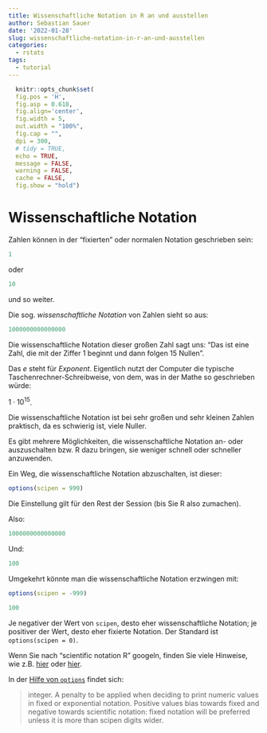 ```yaml
---
title: Wissenschaftliche Notation in R an und ausstellen
author: Sebastian Sauer
date: '2022-01-28'
slug: wissenschaftliche-notation-in-r-an-und-ausstellen
categories:
  - rstats
tags:
  - tutorial
---
```



```r
  knitr::opts_chunk$set(
  fig.pos = 'H',
  fig.asp = 0.618,
  fig.align='center',
  fig.width = 5,
  out.width = "100%",
  fig.cap = "", 
  dpi = 300,
  # tidy = TRUE,
  echo = TRUE,
  message = FALSE,
  warning = FALSE,
  cache = FALSE,
  fig.show = "hold")
```



# Wissenschaftliche Notation

Zahlen können in der "fixierten" oder normalen Notation geschrieben sein:

```r
1
```

oder

```r
10
```

und so weiter.


Die sog. *wissenschaftliche Notation* von Zahlen sieht so aus:


```r
1000000000000000
```

Die wissenschaftliche Notation dieser großen Zahl sagt uns: "Das ist eine Zahl, die mit der Ziffer 1 beginnt und dann folgen 15 Nullen".

Das *e* steht für *Exponent*. Eigentlich nutzt der Computer die typische Taschenrechner-Schreibweise, 
von dem, was in der Mathe so geschrieben würde:


$1\cdot10^{15}$.

Die wissenschaftliche Notation ist bei sehr großen und sehr kleinen Zahlen praktisch,
da es schwierig ist, viele Nuller.


Es gibt mehrere Möglichkeiten,
die wissenschaftliche Notation an- oder auszuschalten bzw.
R dazu bringen, sie weniger schnell oder schneller anzuwenden.


Ein Weg, die wissenschaftliche Notation abzuschalten, ist dieser:


```r
options(scipen = 999)
```

Die Einstellung gilt für den Rest der Session (bis Sie R also zumachen).

Also:

```r
1000000000000000
```

Und:

```r
100
```



Umgekehrt könnte man die wissenschaftliche Notation erzwingen mit:


```r
options(scipen = -999)
```

```r
100
```


Je negativer der Wert von `scipen`, desto eher wissenschaftliche Notation;
je positiver der Wert, desto eher fixierte Notation.
Der Standard ist `options(scipen = 0)`.




Wenn Sie nach "scientific notation R" googeln,
finden Sie viele Hinweise, wie z.B. [hier](https://www.statology.org/turn-off-scientific-notation-in-r/) oder [hier](https://www.datakwery.com/post/2020-07-11-scientific-notation-in-r/).



In der [Hilfe von `options`](https://www.rdocumentation.org/packages/base/versions/3.6.2/topics/options) findet sich:


>    integer. A penalty to be applied when deciding to print numeric values in fixed or exponential notation. Positive values bias towards fixed and negative towards scientific notation: fixed notation will be preferred unless it is more than scipen digits wider.







